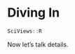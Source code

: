 # Diving In {#divein}

```r
SciViews::R
```

<!--
``{r setup, include=FALSE, cache=FALSE}
knitr::read_chunk('setup.R')

SciViews::R
``

``{r bookdown-setup, include=FALSE}
``

``{r bookdown-include, echo=FALSE, results='asis'}
``
-->

Now let's talk details.
